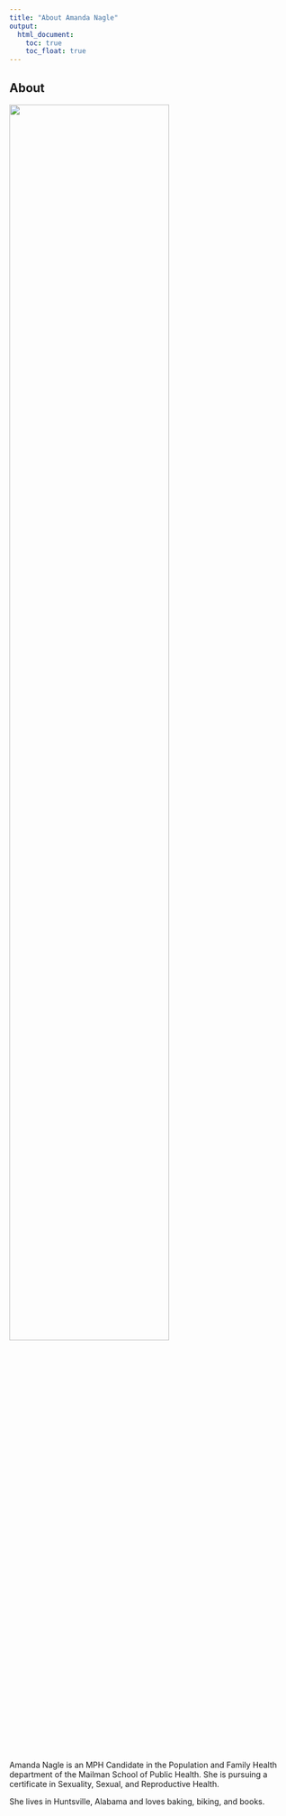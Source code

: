 ```yaml
---
title: "About Amanda Nagle"
output: 
  html_document:
    toc: true
    toc_float: true
---
```


## About


<img src="images/clinton.jpg" style="width:75%">

Amanda Nagle is an MPH Candidate in the Population and Family Health department of the Mailman School of Public Health. She is pursuing a certificate in Sexuality, Sexual, and Reproductive Health.

She lives in Huntsville, Alabama and loves baking, biking, and books. 